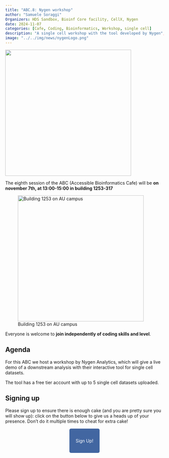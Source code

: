 ```yaml
---
title: "ABC.8: Nygen workshop"
author: "Samuele Soraggi"
Organizers: HDS Sandbox, Bioinf Core facility, CellX, Nygen
date: 2024-11-07
categories: [Cafe, Coding, Bioinformatics, Workshop, single cell]
description: "A single cell workshop with the tool developed by Nygen",
image: "../../img/news/nygenLogo.png"
---
```


![](../../img/news/number8.png){fig-align="center" width=400px}

The eighth session of the ABC (Accessible Bioinformatics Cafe) will be **on november 7th, at 13:00-15:00 in building 1253-317**

![Building 1253 on AU campus](../../img/news/1253-317.png){width=400px}

Everyone is welcome to **join independently of coding skills and level**. 

## Agenda
 
For this ABC we host a workshop by Nygen Analytics, which will give a live demo of a downstream analysis with their interactive tool for single cell datasets.

The tool has a free tier account with up to 5 single cell datasets uploaded.
 
## Signing up

Please sign up to ensure there is enough cake (and you are pretty sure you will show up): click on the button below to give us a heads up of your presence. Don't do it multiple times to cheat for extra cake!

&nbsp;

 <p align="center">
  <a href="https://lnkd.in/dFUg-ZBT" style="background-color: #4266A1; color: #FFFFFF; padding: 30px 20px; text-decoration: none; border-radius: 5px;">
    Sign Up!
  </a>
</p>
